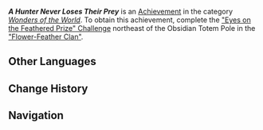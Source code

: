 {{Achievement Infobox
|id           = 81540
|order id     = 1524
|category     = Wonders of the World
|description  = Complete the [["Eyes on the Feathered Prize" Challenge|"Eyes on the Feathered Prize" challenge]].
|requirements = Select the correct Qucusaurus after they fly off and return.
|primogems    = 5
|tracking     = 
|topic        = 
|type         = Exploration
|quest        = 
|hidden       = 1
}}
'''''A Hunter Never Loses Their Prey''''' is an [[Achievement]] in the category ''[[Wonders of the World]]''. To obtain this achievement, complete the [["Eyes on the Feathered Prize" Challenge]] northeast of the Obsidian Totem Pole in the [["Flower-Feather Clan"]]. 
<!--
==Gameplay Notes==
* 

==Gallery==
{{Preview
|size=300px
|file=
|caption=
}}

==Video Guides==
{{EVT
|video1   = 
|caption1 = 
}}
-->
==Other Languages==
{{Other Languages
|en       = A Hunter Never Loses Their Prey
|zhs      = 猎人从不追丢他的猎物
|zhs_rm   = 
|zht      = 獵人從不追丟自己的獵物
|zht_rm   = 
|zh_tl    = 
|ja       = 狩人は獲物を見失わない
|ja_rm    = Karyuudo wa Emono wo Miushinawanai
|ja_tl    = A Hunter Does Not Lose Their Prey
|ko       = 사냥꾼은 사냥감을 놓치지 않는다
|ko_tl    = 
|es       = Un cazador nunca pierde a su presa
|es_tl    = A Hunter Never Loses Their Prey
|fr       = Un chasseur sachant chasser
|fr_tl    = A Hunter Who Knows How to Hunt
|fr_note  = Reference to the tongue-twister {{Fr|un chasseur sachant chasser sait chasser sans son chien|a hunter who knows how to hunt knows how to hunt without his dog.}}
|ru       = Охотник никогда не теряет добычу
|ru_tl    = 
|th       = นักล่าไม่เคยปล่อยเหยื่อคลาดสายตา
|th_rm    = 
|th_tl    = 
|vi       = Thợ Săn Chưa Từng Đuổi Theo Con Mồi
|vi_tl    = 
|de       = Ein Jäger verliert nie sein Ziel aus den Augen
|de_tl    = A Hunter Never Loses Sight of His Target
|id       = Pada Mangsa Mata Pemburu Tertuju
|id_tl    = The Hunter's Eyes Aimed on the Prey
|pt       = Um Caçador Nunca Perde Sua Presa
|pt_tl    = 
|tr       = Avcı Avını Asla Kaybetmez
|tr_tl    = 
|it       = Un cacciatore non perde mai la sua preda
|it_tl    = 
}}

==Change History==
{{Change History|5.2}}

==Navigation==
{{Achievement Navbox}}